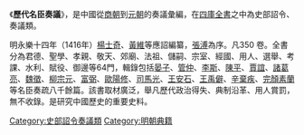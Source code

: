 《'''歷代名臣奏議'''》，是中國從[[商朝|商朝]]到[[元朝|元朝]]的奏議彙編，在[[四庫全書|四庫全書]]之中為史部詔令、奏議類。

明永樂十四年（1416年）[[楊士奇|楊士奇]]、[[黃維|黃維]]等應詔編纂，[[張溥|張溥]]為序。凡350 卷。全書分為君德、聖學、孝親、敬天、郊廟、法祖、儲嗣、宗室、經國、用人、選舉、考課、水利、賦役、御邊等64門，輯錄包括[[晏子|晏子]]、[[管仲|管仲]]、[[李斯|李斯]]、[[陳平|陳平]]、[[賈誼|賈誼]]、[[諸葛亮|諸葛亮]]、[[魏徵|魏徵]]、[[柳宗元|柳宗元]]、[[富弼|富弼]]、[[歐陽修|歐陽修]]、[[司馬光|司馬光]]、[[王安石|王安石]]、[[王禹僻|王禹僻]]、[[辛棄疾|辛棄疾]]、[[完顏素蘭|完顏素蘭]]等名臣奏疏八千餘篇。該書取材廣泛，舉凡歷代政治得失、典制沿革、用人賞罰，無不收錄。是研究中國歷史的重要史料。
{{Historical-book-stub}}

[[Category:史部詔令奏議類|Category:史部詔令奏議類]]
[[Category:明朝典籍|Category:明朝典籍]]